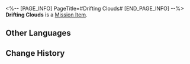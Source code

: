 <%-- [PAGE_INFO]
PageTitle=#Drifting Clouds#
[END_PAGE_INFO] --%>
{{Item Infobox
|id          = 140230
|image       = Item Drifting Clouds.png
|type        = Mission Item
|invCategory = Missions
|rarity      = 3
|effect      = 
|description = A collection of poems left by a Vidyadhara poet from the Xianzhou Luofu that contains 523 untitled poems, and the themes are almost all about extremely mundane things.
}}
{{Description|''"To those who love poetry: Whoever does not talk about this collection is shallow and ignorant."''}}
'''Drifting Clouds''' is a [[Mission Item]].

==Other Languages==
{{Other Languages
|en   = Drifting Clouds
|zhs  = 流云集
|zht  = 流雲集
|ja   = 流雲集
|ko   = 유운집
|es   = Nubes pasajeras
|fr   = Nuages à la dérive
|ru   = «Собрание проплывающих облаков»
|th   = บทเมฆาลอยล่อง
|vi   = Lưu Vân Tập
|de   = Treibende Wolken
|id   = Kidung Awan
|pt   = Nuvens à Deriva
}}

==Change History==
{{Change History|1.2}}
